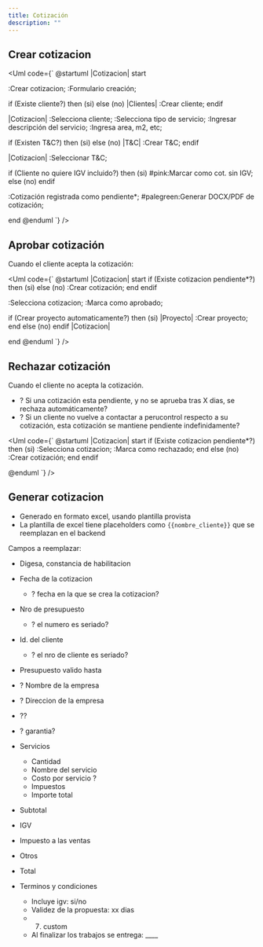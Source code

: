 ```yaml
---
title: Cotización
description: ""
---
```


## Crear cotizacion

<Uml code={`
@startuml
|Cotizacion|
start

:Crear cotizacion;
:Formulario creación;

if (Existe cliente?) then (si)
else (no)
	|Clientes|
	:Crear cliente;
endif

|Cotizacion|
:Selecciona cliente;
:Selecciona tipo de servicio;
:Ingresar descripción del servicio;
:Ingresa area, m2, etc;

if (Existen T&C?) then (si)
else (no)
	|T&C|
	:Crear T&C;
endif

|Cotizacion|
:Seleccionar T&C;

if (Cliente no quiere IGV incluido?) then (si)
	#pink:Marcar como cot. sin IGV;
else (no)
endif

:Cotización registrada como pendiente*;
#palegreen:Generar DOCX/PDF de cotización;

end
@enduml
`} />


## Aprobar cotización

Cuando el cliente acepta la cotización:

<Uml code={`
@startuml
|Cotizacion|
start
if (Existe cotizacion pendiente*?) then (si)
else (no)
	:Crear cotización;
	end
endif

:Selecciona cotizacion;
:Marca como aprobado;


if (Crear proyecto automaticamente?) then (si)
	|Proyecto|
	:Crear proyecto;
	end
else (no)
endif
|Cotizacion|

end
@enduml
`} />


## Rechazar cotización

Cuando el cliente no acepta la cotización.

- ? Si una cotización esta pendiente, y no se aprueba tras X dias,
  se rechaza automáticamente?
- ? Si un cliente no vuelve a contactar a perucontrol respecto a
  su cotización, esta cotización se mantiene pendiente indefinidamente?

<Uml code={`
@startuml
|Cotizacion|
start
if (Existe cotizacion pendiente*?) then (si)
	:Selecciona cotizacion;
	:Marca como rechazado;
end
else (no)
	:Crear cotización;
	end
endif

@enduml
`} />


## Generar cotizacion

- Generado en formato excel, usando plantilla provista
- La plantilla de excel tiene placeholders como `{{nombre_cliente}}`
  que se reemplazan en el backend

Campos a reemplazar:

- Digesa, constancia de habilitacion
- Fecha de la cotizacion
  - ? fecha en la que se crea la cotizacion?
- Nro de presupuesto
  - ? el numero es seriado?
- Id. del cliente
  - ? el nro de cliente es seriado?
- Presupuesto valido hasta

- ? Nombre de la empresa
- ? Direccion de la empresa
- ??

- ? garantia?

- Servicios
  - Cantidad
  - Nombre del servicio
  - Costo por servicio ?
  - Impuestos
  - Importe total
- Subtotal
- IGV
- Impuesto a las ventas
- Otros
- Total

- Terminos y condiciones
  - Incluye igv: si/no
  - Validez de la propuesta: xx dias
  - 7. custom
  - Al finalizar los trabajos se entrega: ____



